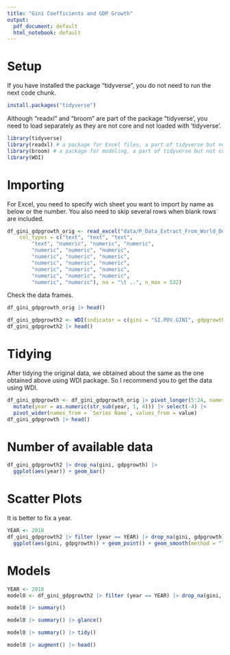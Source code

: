```yaml
---
title: "Gini Coefficients and GDP Growth"
output:
  pdf_document: default
  html_notebook: default
---
```


# Setup

If you have installed the package "tidyverse", you do not need to run the next code chunk.

```r
install.packages("tidyverse")
```

Although "readxl" and "broom" are part of the package "tidyverse', you need to load separately as they are not core and not loaded with 'tidyverse'.

```r
library(tidyverse)
library(readxl) # a package for Excel files, a part of tidyverse but not core
library(broom) # a package for modeling, a part of tidyverse but not core
library(WDI)
```

# Importing

For Excel, you need to specify wich sheet you want to import by name as below or the number. You also need to skip several rows when blank rows are included.

```r
df_gini_gdpgrowth_orig <- read_excel("data/P_Data_Extract_From_World_Development_Indicators 20 years db.xlsx", 
    col_types = c("text", "text", "text", 
        "text", "numeric", "numeric", "numeric", 
        "numeric", "numeric", "numeric", 
        "numeric", "numeric", "numeric", 
        "numeric", "numeric", "numeric", 
        "numeric", "numeric", "numeric", 
        "numeric", "numeric", "numeric", 
        "numeric", "numeric"), na = "\t ..", n_max = 532)
```

Check the data frames.

```r
df_gini_gdpgrowth_orig |> head()
```

```r
df_gini_gdpgrowth2 <- WDI(indicator = c(gini = "SI.POV.GINI", gdpgrowth = "NY.GDP.MKTP.KD.ZG"))
df_gini_gdpgrowth2 |> head()
```


# Tidying

After tidying the original data, we obtained about the same as the one obtained above using WDI package. So I recommend you to get the data using WDI.

```r
df_gini_gdpgrowth <- df_gini_gdpgrowth_orig |> pivot_longer(5:24, names_to = "year", values_to = "value") |>
  mutate(year = as.numeric(str_sub(year, 1, 4))) |> select(-4) |> 
  pivot_wider(names_from = `Series Name`, values_from = value)
df_gini_gdpgrowth |> head()
```

# Number of available data

```r
df_gini_gdpgrowth2 |> drop_na(gini, gdpgrowth) |> 
  ggplot(aes(year)) + geom_bar()
```

# Scatter Plots

It is better to fix a year.

```r
YEAR <- 2018
df_gini_gdpgrowth2 |> filter (year == YEAR) |> drop_na(gini, gdpgrowth) |>
  ggplot(aes(gini, gdpgrowth)) + geom_point() + geom_smooth(method = "lm", formula = y~x, se = FALSE)
```

# Models


```r
YEAR <- 2018
model0 <- df_gini_gdpgrowth2 |> filter (year == YEAR) |> drop_na(gini, gdpgrowth) |> lm(gdpgrowth ~ gini, data = _) 
```

```r
model0 |> summary()
```

```r
model0 |> summary() |> glance()
```
```r
model0 |> summary() |> tidy()
```


```r
model0 |> augment() |> head()
```

